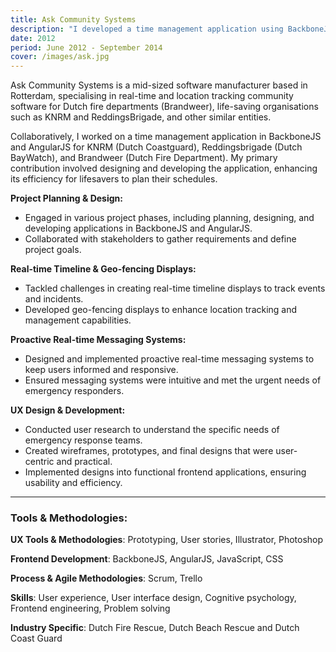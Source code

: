 ```yaml
---
title: Ask Community Systems
description: "I developed a time management application using BackboneJS and AngularJS for KNRM, Reddingsbrigade, and Brandweer. My main role was designing and enhancing the app to improve schedule planning for lifesavers."
date: 2012
period: June 2012 - September 2014
cover: /images/ask.jpg
---
```


Ask Community Systems is a mid-sized software manufacturer based in Rotterdam, specialising in real-time and location tracking community software for Dutch fire departments (Brandweer), life-saving organisations such as KNRM and ReddingsBrigade, and other similar entities.

Collaboratively, I worked on a time management application in BackboneJS and AngularJS for KNRM (Dutch Coastguard), Reddingsbrigade (Dutch BayWatch), and Brandweer (Dutch Fire Department). My primary contribution involved designing and developing the application, enhancing its efficiency for lifesavers to plan their schedules.

**Project Planning & Design:**
- Engaged in various project phases, including planning, designing, and developing applications in BackboneJS and AngularJS.
- Collaborated with stakeholders to gather requirements and define project goals.

**Real-time Timeline & Geo-fencing Displays:**
- Tackled challenges in creating real-time timeline displays to track events and incidents.
- Developed geo-fencing displays to enhance location tracking and management capabilities.

**Proactive Real-time Messaging Systems:**
- Designed and implemented proactive real-time messaging systems to keep users informed and responsive.
- Ensured messaging systems were intuitive and met the urgent needs of emergency responders.

**UX Design & Development:**
- Conducted user research to understand the specific needs of emergency response teams.
- Created wireframes, prototypes, and final designs that were user-centric and practical.
- Implemented designs into functional frontend applications, ensuring usability and efficiency.

<hr />

### Tools & Methodologies:

**UX Tools & Methodologies**: 
Prototyping, User stories, Illustrator, Photoshop

**Frontend Development**: 
BackboneJS, AngularJS, JavaScript, CSS

**Process & Agile Methodologies**: 
Scrum, Trello

**Skills**: 
User experience, User interface design, Cognitive psychology, Frontend engineering, Problem solving

**Industry Specific**: 
Dutch Fire Rescue, Dutch Beach Rescue and Dutch Coast Guard